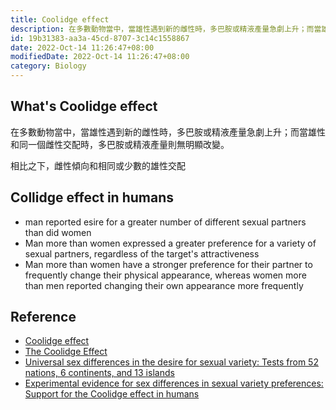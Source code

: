 ```yaml
---
title: Coolidge effect
description: 在多數動物當中，當雄性遇到新的雌性時，多巴胺或精液產量急劇上升；而當雄性和同一個雌性交配時，多巴胺或精液產量則無明顯改變
id: 19b31383-aa3a-45cd-8707-3c14c1558867
date: 2022-Oct-14 11:26:47+08:00
modifiedDate: 2022-Oct-14 11:26:47+08:00
category: Biology
---
```


## What's Coolidge effect

在多數動物當中，當雄性遇到新的雌性時，多巴胺或精液產量急劇上升；而當雄性和同一個雌性交配時，多巴胺或精液產量則無明顯改變。

相比之下，雌性傾向和相同或少數的雄性交配

## Collidge effect in humans

- man reported esire for a greater number of different sexual partners than did women
- Man more than women expressed a greater preference for a variety of sexual partners, regardless of the target's attractiveness
- Man more than women have a stronger preference for their partner to frequently change their physical appearance, whereas women more than men reported changing their own appearance more frequently

## Reference

- [Coolidge effect](https://en.wikipedia.org/wiki/Coolidge_effect)
- [The Coolidge Effect](http://toddkshackelford.com/downloads/Vance-Shackelford-The-Coolidge-Effect-EACB-2021.pdf)
- [Universal sex differences in the desire for sexual variety: Tests from 52 nations, 6 continents, and 13 islands](https://pubmed.ncbi.nlm.nih.gov/12872886/)
- [Experimental evidence for sex differences in sexual variety preferences: Support for the Coolidge effect in humans](https://pubmed.ncbi.nlm.nih.gov/32440927/)
